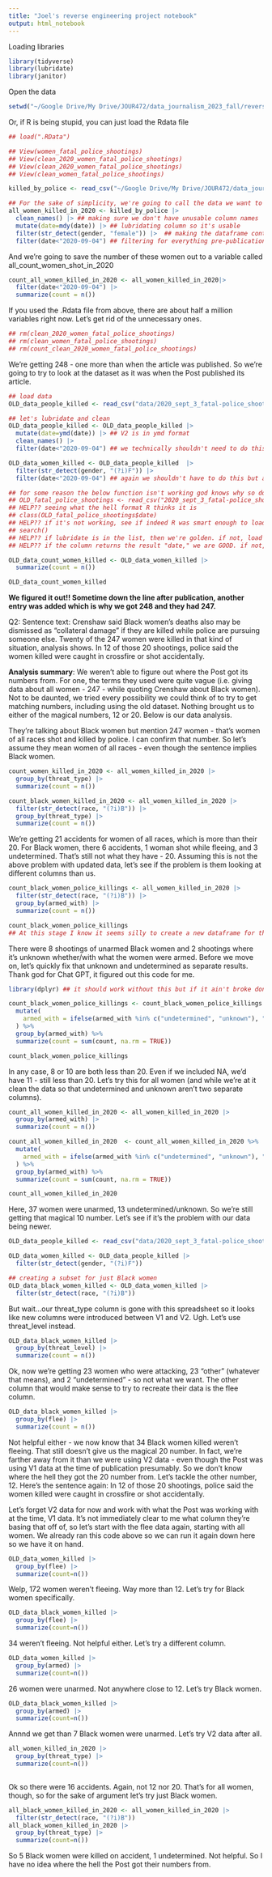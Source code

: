```yaml
---
title: "Joel's reverse engineering project notebook"
output: html_notebook
---
```


Loading libraries

```r
library(tidyverse)
library(lubridate)
library(janitor)
```

Open the data

```r
setwd("~/Google Drive/My Drive/JOUR472/data_journalism_2023_fall/reverse engineering/Reverse-Engineering-Project")
```

Or, if R is being stupid, you can just load the Rdata file

```r
## load(".RData")
```

```r
## View(women_fatal_police_shootings)
## View(clean_2020_women_fatal_police_shootings)
## View(clean_2020_women_fatal_police_shootings)
## View(clean_women_fatal_police_shootings)
```

```r
killed_by_police <- read_csv("~/Google Drive/My Drive/JOUR472/data_journalism_2023_fall/reverse engineering/Reverse-Engineering-Project/data/fatal-police-shootings-data.csv")

## For the sake of simplicity, we're going to call the data we want to work with all_women_shot_in_2020 
all_women_killed_in_2020 <- killed_by_police |> 
  clean_names() |> ## making sure we don't have unusable column names
  mutate(date=mdy(date)) |> ## lubridating column so it's usable
  filter(str_detect(gender, "female")) |>  ## making the dataframe contain only women
  filter(date<"2020-09-04") ## filtering for everything pre-publication date
```

And we're going to save the number of these women out to a variable called all_count_women_shot_in_2020

```r
count_all_women_killed_in_2020 <- all_women_killed_in_2020|>
  filter(date<"2020-09-04") |> 
  summarize(count = n())
```

If you used the .Rdata file from above, there are about half a million variables right now. Let's get rid of the unnecessary ones.

```r
## rm(clean_2020_women_fatal_police_shootings)
## rm(clean_women_fatal_police_shootings)
## rm(count_clean_2020_women_fatal_police_shootings)
```

We're getting 248 - one more than when the article was published. So we're going to try to look at the dataset as it was when the Post published its article.

```r
## load data
OLD_data_people_killed <- read_csv("data/2020_sept_3_fatal-police_shootings_data.csv")

## let's lubridate and clean
OLD_data_people_killed <- OLD_data_people_killed |> 
  mutate(date=ymd(date)) |> ## V2 is in ymd format
  clean_names() |> 
  filter(date<"2020-09-04") ## we technically shouldn't need to do this but sicher ist sicher

OLD_data_women_killed <- OLD_data_people_killed  |>   
  filter(str_detect(gender, "(?i)F")) |> 
  filter(date<"2020-09-04") ## again we shouldn't have to do this but as my dad says, viel hilft viel

## for some reason the below function isn't working god knows why so don't use it
## OLD_fatal_police_shootings <- read_csv("2020_sept_3_fatal-police_shootings_data.csv")
## HELP?? seeing what the hell format R thinks it is
## class(OLD_fatal_police_shootings$date)
## HELP?? if it's not working, see if indeed R was smart enough to load lubridate
## search()
## HELP?? if lubridate is in the list, then we're golden. if not, load the library again.
## HELP?? if the column returns the result "date," we are GOOD. if not, let's lubridate the column since it's apparently a character column

```

```r
OLD_data_count_women_killed <- OLD_data_women_killed |>  
  summarize(count = n())

OLD_data_count_women_killed 
```

**We figured it out!! Sometime down the line after publication, another entry was added which is why we got 248 and they had 247.**

Q2: Sentence text: Crenshaw said Black women's deaths also may be dismissed as "collateral damage" if they are killed while police are pursuing someone else. Twenty of the 247 women were killed in that kind of situation, analysis shows. In 12 of those 20 shootings, police said the women killed were caught in crossfire or shot accidentally.

**Analysis summary**: We weren't able to figure out where the Post got its numbers from. For one, the terms they used were quite vague (i.e. giving data about all women - 247 - while quoting Crenshaw about Black women). Not to be daunted, we tried every possibility we could think of to try to get matching numbers, including using the old dataset. Nothing brought us to either of the magical numbers, 12 or 20. Below is our data analysis.

They're talking about Black women but mention 247 women - that's women of all races shot and killed by police. I can confirm that number. So let's assume they mean women of all races - even though the sentence implies Black women.

```r
count_women_killed_in_2020 <- all_women_killed_in_2020 |> 
  group_by(threat_type) |> 
  summarize(count = n())

count_black_women_killed_in_2020 <- all_women_killed_in_2020 |> 
  filter(str_detect(race, "(?i)B")) |> 
  group_by(threat_type) |> 
  summarize(count = n())
```

We're getting 21 accidents for women of all races, which is more than their 20. For Black women, there 6 accidents, 1 woman shot while fleeing, and 3 undetermined. That's still not what they have - 20. Assuming this is not the above problem with updated data, let's see if the problem is them looking at different columns than us.

```r
count_black_women_police_killings <- all_women_killed_in_2020 |> 
  filter(str_detect(race, "(?i)B")) |> 
  group_by(armed_with) |> 
  summarize(count = n())

count_black_women_police_killings
## At this stage I know it seems silly to create a new dataframe for this but it'll be important in a sec.
```

There were 8 shootings of unarmed Black women and 2 shootings where it's unknown whether/with what the women were armed. Before we move on, let's quickly fix that unknown and undetermined as separate results. Thank god for Chat GPT, it figured out this code for me.

```r
library(dplyr) ## it should work without this but if it ain't broke don't fix it, as they say.

count_black_women_police_killings <- count_black_women_police_killings  |> 
  mutate(
    armed_with = ifelse(armed_with %in% c("undetermined", "unknown"), "undetermined_unknown", armed_with)
  ) %>%
  group_by(armed_with) %>%
  summarize(count = sum(count, na.rm = TRUE))

count_black_women_police_killings
```

In any case, 8 or 10 are both less than 20. Even if we included NA, we'd have 11 - still less than 20. Let's try this for all women (and while we're at it clean the data so that undetermined and unknown aren't two separate columns).

```r
count_all_women_killed_in_2020 <- all_women_killed_in_2020 |> 
  group_by(armed_with) |> 
  summarize(count = n())

count_all_women_killed_in_2020  <- count_all_women_killed_in_2020 %>%
  mutate(
    armed_with = ifelse(armed_with %in% c("undetermined", "unknown"), "undetermined_unknown", armed_with)
  ) %>%
  group_by(armed_with) %>%
  summarize(count = sum(count, na.rm = TRUE))

count_all_women_killed_in_2020
```

Here, 37 women were unarmed, 13 undetermined/unknown. So we're still getting that magical 10 number. Let's see if it's the problem with our data being newer.

```r
OLD_data_people_killed <- read_csv("data/2020_sept_3_fatal-police_shootings_data.csv")

OLD_data_women_killed <- OLD_data_people_killed |> 
  filter(str_detect(gender, "(?i)F"))

## creating a subset for just Black women
OLD_data_black_women_killed <- OLD_data_women_killed |> 
  filter(str_detect(race, "(?i)B"))
```

But wait...our threat_type column is gone with this spreadsheet so it looks like new columns were introduced between V1 and V2. Ugh. Let's use threat_level instead.

```r
OLD_data_black_women_killed |> 
  group_by(threat_level) |> 
  summarize(count = n())
```

Ok, now we're getting 23 women who were attacking, 23 "other" (whatever that means), and 2 "undetermined" - so not what we want. The other column that would make sense to try to recreate their data is the flee column.

```r
OLD_data_black_women_killed |> 
  group_by(flee) |> 
  summarize(count = n())
```

Not helpful either - we now know that 34 Black women killed weren't fleeing. That still doesn't give us the magical 20 number. In fact, we're farther away from it than we were using V2 data - even though the Post was using V1 data at the time of publication presumably. So we don't know where the hell they got the 20 number from. Let's tackle the other number, 12. Here's the sentence again: In 12 of those 20 shootings, police said the women killed were caught in crossfire or shot accidentally.

Let's forget V2 data for now and work with what the Post was working with at the time, V1 data. It's not immediately clear to me what column they're basing that off of, so let's start with the flee data again, starting with all women. We already ran this code above so we can run it again down here so we have it on hand.

```r
OLD_data_women_killed |> 
  group_by(flee) |> 
  summarize(count=n())
```

Welp, 172 women weren't fleeing. Way more than 12. Let's try for Black women specifically.

```r
OLD_data_black_women_killed |> 
  group_by(flee) |> 
  summarize(count=n())
```

34 weren't fleeing. Not helpful either. Let's try a different column.

```r
OLD_data_women_killed |> 
  group_by(armed) |> 
  summarize(count=n())
```

26 women were unarmed. Not anywhere close to 12. Let's try Black women.

```r
OLD_data_black_women_killed |> 
  group_by(armed) |> 
  summarize(count=n())
```

Annnd we get than 7 Black women were unarmed. Let's try V2 data after all.

```r
all_women_killed_in_2020 |> 
  group_by(threat_type) |> 
  summarize(count=n())
  
```

Ok so there were 16 accidents. Again, not 12 nor 20. That's for all women, though, so for the sake of argument let's try just Black women.

```r
all_black_women_killed_in_2020 <- all_women_killed_in_2020 |> 
  filter(str_detect(race, "(?i)B"))
all_black_women_killed_in_2020 |> 
  group_by(threat_type) |> 
  summarize(count=n())
```

So 5 Black women were killed on accident, 1 undetermined. Not helpful. So I have no idea where the hell the Post got their numbers from.

